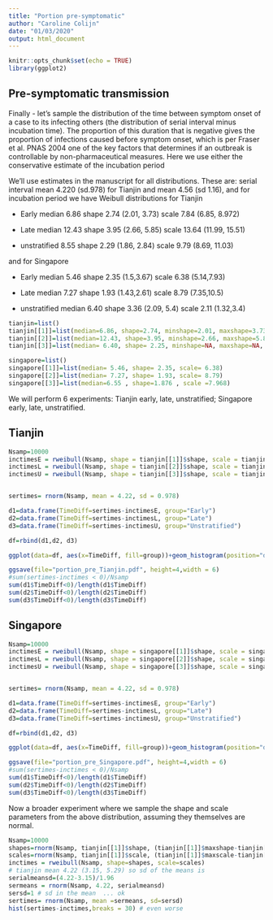 ```yaml
---
title: "Portion pre-symptomatic"
author: "Caroline Colijn"
date: "01/03/2020"
output: html_document
---
```


```r
knitr::opts_chunk$set(echo = TRUE)
library(ggplot2)
```

## Pre-symptomatic transmission 

Finally - let's sample the distribution of the time between symptom onset of a case to its infecting others (the distribution of  serial interval minus incubation time). The proportion of this duration that is negative gives the proportion of infections caused before symptom onset, which is per Fraser et al. PNAS 2004 one of the key factors that determines if an outbreak is controllable by non-pharmaceutical measures. Here we use either the conservative estimate of the incubation period 

We'll use estimates in the manuscript for all distributions. These are: serial interval mean 4.220 (sd.978) for Tianjin and mean 4.56 (sd 1.16), and for incubation period we have  Weibull distributions for Tianjin 

* Early median 6.86 shape 2.74  (2.01, 3.73) scale 7.84 (6.85, 8.972)

* Late median 12.43 shape 3.95 (2.66, 5.85) scale 13.64 (11.99, 15.51)

* unstratified 8.55 shape 2.29 (1.86, 2.84) scale 9.79 (8.69, 11.03) 

and for Singapore 

* Early median 5.46 shape 2.35 (1.5,3.67) scale 6.38 (5.14,7.93) 

* Late median 7.27 shape 1.93 (1.43,2.61) scale 8.79 (7.35,10.5)

* unstratified median 6.40 shape 3.36 (2.09, 5.4) scale 2.11 (1.32,3.4)

```r
tianjin=list()
tianjin[[1]]=list(median=6.86, shape=2.74, minshape=2.01, maxshape=3.73, scale=7.84, minscale=6.85, maxscale=8.97)
tianjin[[2]]=list(median=12.43, shape=3.95, minshape=2.66, maxshape=5.85, scale=13.64, minscale=11.99, maxscale=15.51)
tianjin[[3]]=list(median= 6.40, shape= 2.25, minshape=NA, maxshape=NA, scale =10.1, minscale=NA, maxscale=NA)

singapore=list()
singapore[[1]]=list(median= 5.46, shape= 2.35, scale= 6.38)
singapore[[2]]=list(median= 7.27, shape= 1.93, scale= 8.79)
singapore[[3]]=list(median=6.55 , shape=1.876 , scale =7.968)
```

We will perform 6 experiments: Tianjin early, late, unstratified; Singapore early, late, unstratified.

## Tianjin 

```r
Nsamp=10000
inctimesE = rweibull(Nsamp, shape = tianjin[[1]]$shape, scale = tianjin[[1]]$scale)
inctimesL = rweibull(Nsamp, shape = tianjin[[2]]$shape, scale = tianjin[[2]]$scale)
inctimesU = rweibull(Nsamp, shape = tianjin[[3]]$shape, scale = tianjin[[3]]$scale)


sertimes= rnorm(Nsamp, mean = 4.22, sd = 0.978)

d1=data.frame(TimeDiff=sertimes-inctimesE, group="Early")
d2=data.frame(TimeDiff=sertimes-inctimesL, group="Late")
d3=data.frame(TimeDiff=sertimes-inctimesU, group="Unstratified")

df=rbind(d1,d2, d3) 

ggplot(data=df, aes(x=TimeDiff, fill=group))+geom_histogram(position="dodge")+theme_bw()+ggtitle("Tianjin")

ggsave(file="portion_pre_Tianjin.pdf", height=4,width = 6)
#sum(sertimes-inctimes < 0)/Nsamp
sum(d1$TimeDiff<0)/length(d1$TimeDiff)
sum(d2$TimeDiff<0)/length(d2$TimeDiff)
sum(d3$TimeDiff<0)/length(d3$TimeDiff)
```


## Singapore 

```r
Nsamp=10000
inctimesE = rweibull(Nsamp, shape = singapore[[1]]$shape, scale = singapore[[1]]$scale)
inctimesL = rweibull(Nsamp, shape = singapore[[2]]$shape, scale = singapore[[2]]$scale)
inctimesU = rweibull(Nsamp, shape = singapore[[3]]$shape, scale = singapore[[3]]$scale)


sertimes= rnorm(Nsamp, mean = 4.22, sd = 0.978)

d1=data.frame(TimeDiff=sertimes-inctimesE, group="Early")
d2=data.frame(TimeDiff=sertimes-inctimesL, group="Late")
d3=data.frame(TimeDiff=sertimes-inctimesU, group="Unstratified")

df=rbind(d1,d2, d3) 

ggplot(data=df, aes(x=TimeDiff, fill=group))+geom_histogram(position="dodge")+theme_bw()+ggtitle("Singapore")

ggsave(file="portion_pre_Singapore.pdf", height=4,width = 6)
#sum(sertimes-inctimes < 0)/Nsamp
sum(d1$TimeDiff<0)/length(d1$TimeDiff)
sum(d2$TimeDiff<0)/length(d2$TimeDiff)
sum(d3$TimeDiff<0)/length(d3$TimeDiff)

```











Now a broader experiment where we sample the shape and scale parameters from the above distribution, assuming they themselves are normal. 

```r
Nsamp=10000
shapes=rnorm(Nsamp, tianjin[[1]]$shape, (tianjin[[1]]$maxshape-tianjin[[1]]$shape)/1.96)
scales=rnorm(Nsamp, tianjin[[1]]$scale, (tianjin[[1]]$maxscale-tianjin[[1]]$scale)/1.96)
inctimes = rweibull(Nsamp, shape=shapes, scale=scales)
# tianjin mean 4.22 (3.15, 5.29) so sd of the means is 
serialmeansd=(4.22-3.15)/1.96
sermeans = rnorm(Nsamp, 4.22, serialmeansd)
sersd=1 # sd in the mean  ... ok 
sertimes= rnorm(Nsamp, mean =sermeans, sd=sersd)
hist(sertimes-inctimes,breaks = 30) # even worse 
```

